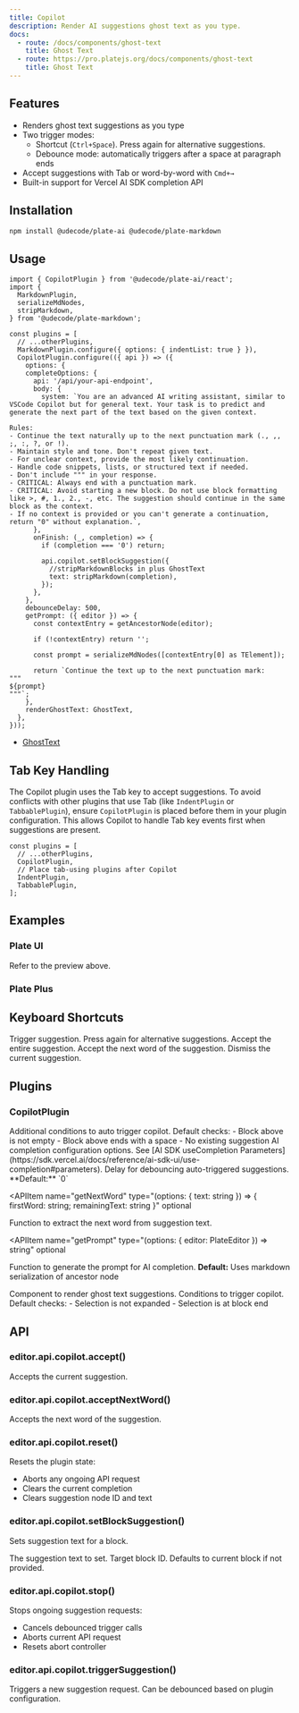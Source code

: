 ```yaml
---
title: Copilot
description: Render AI suggestions ghost text as you type.
docs:
  - route: /docs/components/ghost-text
    title: Ghost Text
  - route: https://pro.platejs.org/docs/components/ghost-text
    title: Ghost Text
---
```


<ComponentPreview name="playground-demo" id="copilot" />

<PackageInfo>

## Features

- Renders ghost text suggestions as you type
- Two trigger modes:
  - Shortcut (`Ctrl+Space`). Press again for alternative suggestions.
  - Debounce mode: automatically triggers after a space at paragraph ends
- Accept suggestions with Tab or word-by-word with `Cmd+→`
- Built-in support for Vercel AI SDK completion API

</PackageInfo>

## Installation

```bash
npm install @udecode/plate-ai @udecode/plate-markdown
```

## Usage

```tsx
import { CopilotPlugin } from '@udecode/plate-ai/react';
import {
  MarkdownPlugin,
  serializeMdNodes,
  stripMarkdown,
} from '@udecode/plate-markdown';
```

```tsx
const plugins = [
  // ...otherPlugins,
  MarkdownPlugin.configure({ options: { indentList: true } }),
  CopilotPlugin.configure(({ api }) => ({
    options: {
    completeOptions: {
      api: '/api/your-api-endpoint',
      body: {
        system: `You are an advanced AI writing assistant, similar to VSCode Copilot but for general text. Your task is to predict and generate the next part of the text based on the given context.

Rules:
- Continue the text naturally up to the next punctuation mark (., ,, ;, :, ?, or !).
- Maintain style and tone. Don't repeat given text.
- For unclear context, provide the most likely continuation.
- Handle code snippets, lists, or structured text if needed.
- Don't include """ in your response.
- CRITICAL: Always end with a punctuation mark.
- CRITICAL: Avoid starting a new block. Do not use block formatting like >, #, 1., 2., -, etc. The suggestion should continue in the same block as the context.
- If no context is provided or you can't generate a continuation, return "0" without explanation.`,
      },
      onFinish: (_, completion) => {
        if (completion === '0') return;

        api.copilot.setBlockSuggestion({
          //stripMarkdownBlocks in plus GhostText
          text: stripMarkdown(completion),
        });
      },
    },
    debounceDelay: 500,
    getPrompt: ({ editor }) => {
      const contextEntry = getAncestorNode(editor);

      if (!contextEntry) return '';

      const prompt = serializeMdNodes([contextEntry[0] as TElement]);

      return `Continue the text up to the next punctuation mark:
"""
${prompt}
"""`;
    },
    renderGhostText: GhostText,
  },
}));
```

- [GhostText](/docs/components/ghost-text)

## Tab Key Handling

The Copilot plugin uses the Tab key to accept suggestions. To avoid conflicts with other plugins that use Tab (like `IndentPlugin` or `TabbablePlugin`), ensure `CopilotPlugin` is placed before them in your plugin configuration. This allows Copilot to handle Tab key events first when suggestions are present.

```tsx
const plugins = [
  // ...otherPlugins,
  CopilotPlugin,
  // Place tab-using plugins after Copilot
  IndentPlugin,
  TabbablePlugin,
];
```

## Examples

### Plate UI

Refer to the preview above.

### Plate Plus

<ComponentPreviewPro name="copilot-pro" />

## Keyboard Shortcuts

<KeyTable>
  <KeyTableItem hotkey="Ctrl + Space">
    Trigger suggestion. Press again for alternative suggestions.
  </KeyTableItem>
  <KeyTableItem hotkey="Tab">Accept the entire suggestion.</KeyTableItem>
  <KeyTableItem hotkey="Cmd + →">
    Accept the next word of the suggestion.
  </KeyTableItem>
  <KeyTableItem hotkey="Escape">Dismiss the current suggestion.</KeyTableItem>
</KeyTable>

## Plugins

### CopilotPlugin

<APIOptions>
<APIItem name="autoTriggerQuery" type="(options: { editor: PlateEditor }) => boolean" optional>
  Additional conditions to auto trigger copilot. Default checks:
  - Block above is not empty
  - Block above ends with a space
  - No existing suggestion
</APIItem>

<APIItem name="completeOptions" type="Partial<CompleteOptions>">
  AI completion configuration options. See [AI SDK useCompletion
  Parameters](https://sdk.vercel.ai/docs/reference/ai-sdk-ui/use-completion#parameters).
</APIItem>

<APIItem name="debounceDelay" type="number" optional>
  Delay for debouncing auto-triggered suggestions. **Default:** `0`
</APIItem>

<APIItem
  name="getNextWord"
  type="(options: { text: string }) => { firstWord: string; remainingText: string }"
  optional
>
  Function to extract the next word from suggestion text.
</APIItem>

<APIItem
  name="getPrompt"
  type="(options: { editor: PlateEditor }) => string"
  optional
>
  Function to generate the prompt for AI completion. **Default:** Uses markdown
  serialization of ancestor node
</APIItem>

<APIItem name="renderGhostText" type="(() => React.ReactNode) | null" optional>
  Component to render ghost text suggestions.
</APIItem>

<APIItem name="triggerQuery" type="(options: { editor: PlateEditor }) => boolean" optional>
  Conditions to trigger copilot. Default checks:
  - Selection is not expanded
  - Selection is at block end
</APIItem>
</APIOptions>

## API

### editor.api.copilot.accept()

Accepts the current suggestion.

### editor.api.copilot.acceptNextWord()

Accepts the next word of the suggestion.

### editor.api.copilot.reset()

Resets the plugin state:

- Aborts any ongoing API request
- Clears the current completion
- Clears suggestion node ID and text

### editor.api.copilot.setBlockSuggestion()

Sets suggestion text for a block.

<APIParameters>
  <APIItem name="options" type="object">
    <APISubList>
      <APISubListItem parent="options" name="text" type="string">
        The suggestion text to set.
      </APISubListItem>
      <APISubListItem parent="options" name="id" type="string" optional>
        Target block ID. Defaults to current block if not provided.
      </APISubListItem>
    </APISubList>
  </APIItem>
</APIParameters>

### editor.api.copilot.stop()

Stops ongoing suggestion requests:

- Cancels debounced trigger calls
- Aborts current API request
- Resets abort controller

### editor.api.copilot.triggerSuggestion()

Triggers a new suggestion request. Can be debounced based on plugin configuration.
